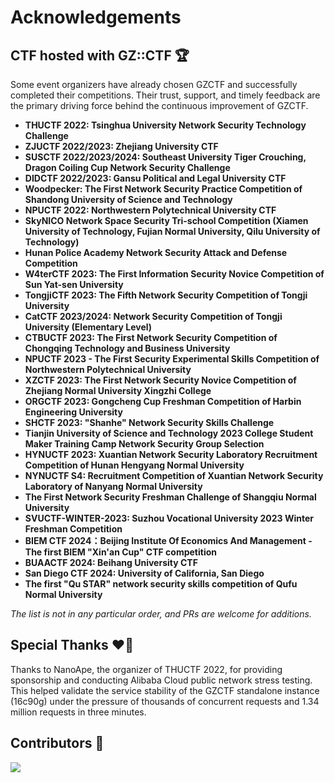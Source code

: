 # Acknowledgements

## CTF hosted with GZ::CTF 🏆

Some event organizers have already chosen GZCTF and successfully completed their competitions. Their trust, support, and timely feedback are the primary driving force behind the continuous improvement of GZCTF.

- **THUCTF 2022: Tsinghua University Network Security Technology Challenge**
- **ZJUCTF 2022/2023: Zhejiang University CTF**
- **SUSCTF 2022/2023/2024: Southeast University Tiger Crouching, Dragon Coiling Cup Network Security Challenge**
- **DIDCTF 2022/2023: Gansu Political and Legal University CTF**
- **Woodpecker: The First Network Security Practice Competition of Shandong University of Science and Technology**
- **NPUCTF 2022: Northwestern Polytechnical University CTF**
- **SkyNICO Network Space Security Tri-school Competition (Xiamen University of Technology, Fujian Normal University, Qilu University of Technology)**
- **Hunan Police Academy Network Security Attack and Defense Competition**
- **W4terCTF 2023: The First Information Security Novice Competition of Sun Yat-sen University**
- **TongjiCTF 2023: The Fifth Network Security Competition of Tongji University**
- **CatCTF 2023/2024: Network Security Competition of Tongji University (Elementary Level)**
- **CTBUCTF 2023: The First Network Security Competition of Chongqing Technology and Business University**
- **NPUCTF 2023 - The First Security Experimental Skills Competition of Northwestern Polytechnical University**
- **XZCTF 2023: The First Network Security Novice Competition of Zhejiang Normal University Xingzhi College**
- **ORGCTF 2023: Gongcheng Cup Freshman Competition of Harbin Engineering University**
- **SHCTF 2023: "Shanhe" Network Security Skills Challenge**
- **Tianjin University of Science and Technology 2023 College Student Maker Training Camp Network Security Group Selection**
- **HYNUCTF 2023: Xuantian Network Security Laboratory Recruitment Competition of Hunan Hengyang Normal University**
- **NYNUCTF S4: Recruitment Competition of Xuantian Network Security Laboratory of Nanyang Normal University**
- **The First Network Security Freshman Challenge of Shangqiu Normal University**
- **SVUCTF-WINTER-2023: Suzhou Vocational University 2023 Winter Freshman Competition**
- **BIEM CTF 2024：Beijing Institute Of Economics And Management - The first BIEM "Xin'an Cup" CTF competition**
- **BUAACTF 2024: Beihang University CTF**
- **San Diego CTF 2024: University of California, San Diego**
- **The first "Qu STAR" network security skills competition of Qufu Normal University**

_The list is not in any particular order, and PRs are welcome for additions._

## Special Thanks ❤️‍🔥

Thanks to NanoApe, the organizer of THUCTF 2022, for providing sponsorship and conducting Alibaba Cloud public network stress testing. This helped validate the service stability of the GZCTF standalone instance (16c90g) under the pressure of thousands of concurrent requests and 1.34 million requests in three minutes.

## Contributors 👋

<a href="https://github.com/GZTimeWalker/GZCTF/graphs/contributors">
  <img src="https://contrib.rocks/image?repo=GZTimeWalker/GZCTF" />
</a>
